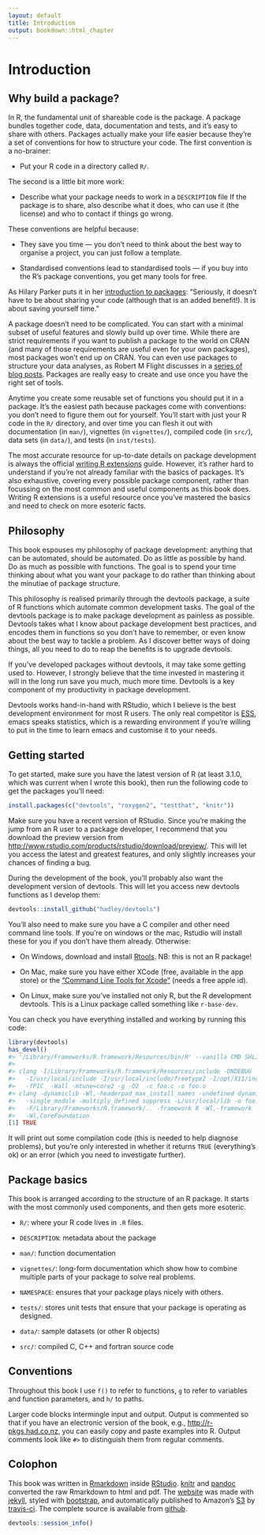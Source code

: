 ```yaml
---
layout: default
title: Introduction
output: bookdown::html_chapter
---
```


# Introduction

## Why build a package?

In R, the fundamental unit of shareable code is the package. A package bundles together code, data, documentation and tests, and it's easy to share with others. Packages actually make your life easier because they're a set of conventions for how to structure your code. The first convention is a no-brainer:

* Put your R code in a directory called `R/`.

The second is a little bit more work:

* Describe what your package needs to work in a `DESCRIPTION` file
  If the package is to share, also describe what it does, who can use it 
  (the license) and who to contact if things go wrong.

These conventions are helpful because:

* They save you time --- you don't need to think about the best way to organise
  a project, you can just follow a template.

* Standardised conventions lead to standardised tools --- if you buy into
  the R's package conventions, you get many tools for free.

As Hilary Parker puts it in her [introduction to packages](http://hilaryparker.com/2014/04/29/writing-an-r-package-from-scratch/): "Seriously, it doesn't have to be about sharing your code (although that is an added benefit!). It is about saving yourself time."

A package doesn't need to be complicated. You can start with a minimal subset of useful features and slowly build up over time. While there are strict requirements if you want to publish a package to the world on CRAN (and many of those requirements are useful even for your own packages), most packages won't end up on CRAN. You can even use packages to structure your data analyses, as Robert M Flight discusses in a [series of blog posts](http://rmflight.github.io/posts/2014/07/analyses_as_packages.html). Packages are really easy to create and use once you have the right set of tools.

Anytime you create some reusable set of functions you should put it in a package. It's the easiest path because packages come with conventions: you don't need to figure them out for yourself. You'll start with just your R code in the `R/` directory, and over time you can flesh it out with documentation (in `man/`), vignettes (in `vignettes/`), compiled code (in `src/`), data sets (in `data/`), and tests (in `inst/tests`).

The most accurate resource for up-to-date details on package development is always the official [writing R extensions][r-ext] guide. However, it's rather hard to understand if you're not already familiar with the basics of packages. It's also exhaustive, covering every possible package component, rather than focussing on the most common and useful components as this book does. Writing R extensions is a useful resource once you've mastered the basics and need to check on more esoteric facts.

## Philosophy

This book espouses my philosophy of package development: anything that can be automated, should be automated. Do as little as possible by hand. Do as much as possible with functions. The goal is to spend your time thinking about what you want your package to do rather than thinking about the minutiae of package structure.

This philosophy is realised primarily through the devtools package, a suite of R functions which automate common development tasks. The goal of the devtools package is to make package development as painless as possible. Devtools takes what I know about package development best practices, and encodes them in functions so you don't have to remember, or even know about the best way to tackle a problem. As I discover better ways of doing things, all you need to do to reap the benefits is to upgrade devtools.

If you've developed packages without devtools, it may take some getting used to. However, I strongly believe that the time invested in mastering it will in the long run save you much, much more time. Devtools is a key component of my productivity in package development.

Devtools works hand-in-hand with RStudio, which I believe is the best development environment for most R users. The only real competitor is [ESS](http://ess.r-project.org/), emacs speaks statistics, which is a rewarding environment if you're willing to put in the time to learn emacs and customise it to your needs.

## Getting started

To get started, make sure you have the latest version of R (at least 3.1.0, which was current when I wrote this book), then run the following code to get the packages you'll need:

```r
install.packages(c("devtools", "roxygen2", "testthat", "knitr"))
```

Make sure you have a recent version of RStudio. Since you're making the jump from an R user to a package developer, I recommend that you download the preview version from <http://www.rstudio.com/products/rstudio/download/preview/>. This will let you access the latest and greatest features, and only slightly increases your chances of finding a bug.

During the development of the book, you'll probably also want the development version of devtools. This will let you access new devtools functions as I develop them:

```r
devtools::install_github("hadley/devtools")
```

You'll also need to make sure you have a C compiler and other need command line tools. If you're on windows or the mac, Rstudio will install these for you if you don't have them already. Otherwise:

* On Windows, download and install [Rtools](http://cran.r-project.org/bin/windows/Rtools/). NB: this is not an R package!

* On Mac, make sure you have either XCode (free, available in the app store)
  or the ["Command Line Tools for Xcode"](http://developer.apple.com/downloads)
  (needs a free apple id).

* On Linux, make sure you've installed not only R, but the R development
  devtools. This is a Linux package called something like `r-base-dev`.

You can check you have everything installed and working by running this code:

```r
library(devtools)
has_devel()
#> '/Library/Frameworks/R.framework/Resources/bin/R' --vanilla CMD SHLIB foo.c 
#> 
#> clang -I/Library/Frameworks/R.framework/Resources/include -DNDEBUG 
#>   -I/usr/local/include -I/usr/local/include/freetype2 -I/opt/X11/include
#>   -fPIC  -Wall -mtune=core2 -g -O2  -c foo.c -o foo.o
#> clang -dynamiclib -Wl,-headerpad_max_install_names -undefined dynamic_lookup
#>   -single_module -multiply_defined suppress -L/usr/local/lib -o foo.so foo.o 
#>   -F/Library/Frameworks/R.framework/.. -framework R -Wl,-framework 
#>   -Wl,CoreFoundation
[1] TRUE
```

It will print out some compilation code (this is needed to help diagnose problems), but you're only interested in whether it returns `TRUE` (everything's ok) or an error (which you need to investigate further).

## Package basics

This book is arranged according to the structure of an R package. It starts with the most commonly used components, and then gets more esoteric.

* `R/`: where your R code lives in `.R` files.

* `DESCRIPTION`: metadata about the package

* `man/`: function documentation

* `vignettes/`: long-form documentation which show how to combine multiple 
  parts of your package to solve real problems.

* `NAMESPACE`: ensures that your package plays nicely with others.

* `tests/`: stores unit tests that ensure that your package is operating as
  designed.

* `data/`: sample datasets (or other R objects)

* `src/`: compiled C, C++ and fortran source code

## Conventions

Throughout this book I use `f()` to refer to functions, `g` to refer to variables and function parameters, and `h/` to paths. 

Larger code blocks intermingle input and output. Output is commented so that if you have an electronic version of the book, e.g., <http://r-pkgs.had.co.nz>, you can easily copy and paste examples into R. Output comments look like `#>` to distinguish them from regular comments.

## Colophon

This book was written in [Rmarkdown](http://rmarkdown.rstudio.com/) inside [RStudio](http://www.rstudio.com/ide/). [knitr](http://yihui.name/knitr/) and [pandoc](http://johnmacfarlane.net/pandoc/) converted the raw Rmarkdown to html and pdf. The [website](http://adv-r.had.co.nz) was made with [jekyll](http://jekyllrb.com/), styled with [bootstrap](http://getbootstrap.com/), and automatically published to Amazon's [S3](http://aws.amazon.com/s3/) by [travis-ci](https://travis-ci.org/). The complete source is available from [github](https://github.com/hadley/r-pkgs).

```r
devtools::session_info()
```

[r-ext]:http://cran.r-project.org/doc/manuals/R-exts.html#Creating-R-packages
